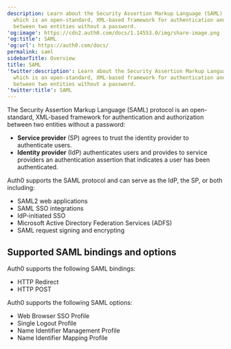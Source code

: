 ```yaml
---
description: Learn about the Security Assertion Markup Language (SAML) protocol,
  which is an open-standard, XML-based framework for authentication and authorization
  between two entities without a password.
'og:image': https://cdn2.auth0.com/docs/1.14553.0/img/share-image.png
'og:title': SAML
'og:url': https://auth0.com/docs/
permalink: saml
sidebarTitle: Overview
title: SAML
'twitter:description': Learn about the Security Assertion Markup Language (SAML) protocol,
  which is an open-standard, XML-based framework for authentication and authorization
  between two entities without a password.
'twitter:title': SAML
---
```

The <Tooltip tip="Security Assertion Markup Language (SAML): Standardized protocol allowing two parties to exchange authentication information without a password." cta="View Glossary" href="/docs/glossary?term=Security+Assertion+Markup+Language">Security Assertion Markup Language</Tooltip> (SAML) protocol is an open-standard, XML-based framework for authentication and authorization between two entities without a password:

* **Service provider** (SP) agrees to trust the <Tooltip tip="Security Assertion Markup Language (SAML): Standardized protocol allowing two parties to exchange authentication information without a password." cta="View Glossary" href="/docs/glossary?term=identity+provider">identity provider</Tooltip> to authenticate users.
* **Identity provider** (IdP) authenticates users and provides to service providers an authentication assertion that indicates a user has been authenticated.

Auth0 supports the SAML protocol and can serve as the IdP, the SP, or both including:

* SAML2 web applications
* SAML <Tooltip tip="Single Sign-On (SSO): Service that, after a user logs into one applicaton, automatically logs that user in to other applications." cta="View Glossary" href="/docs/glossary?term=SSO">SSO</Tooltip> integrations
* IdP-initiated SSO
* Microsoft Active Directory Federation Services (ADFS)
* SAML request signing and encrypting

## Supported SAML bindings and options

Auth0 supports the following SAML bindings:

* HTTP Redirect
* HTTP POST

Auth0 supports the following SAML options:

* Web Browser SSO Profile
* Single Logout Profile
* Name Identifier Management Profile
* Name Identifier Mapping Profile
